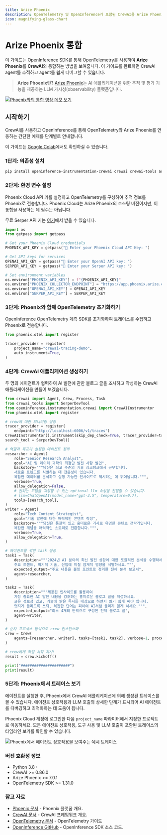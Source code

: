 ```yaml
---
title: Arize Phoenix
description: OpenTelemetry 및 OpenInference가 포함된 CrewAI용 Arize Phoenix 통합
icon: magnifying-glass-chart
---
```


# Arize Phoenix 통합

이 가이드는 [OpenInference](https://github.com/Arize-ai/openinference) SDK를 통해 OpenTelemetry를 사용하여 **Arize Phoenix**를 **CrewAI**와 통합하는 방법을 보여줍니다. 이 가이드를 완료하면 CrewAI agent를 추적하고 agent를 쉽게 디버그할 수 있습니다.

> **Arize Phoenix란?** [Arize Phoenix](https://phoenix.arize.com)는 AI 애플리케이션을 위한 추적 및 평가 기능을 제공하는 LLM 가시성(observability) 플랫폼입니다.

[![Phoenix와의 통합 영상 데모 보기](https://storage.googleapis.com/arize-assets/fixtures/setup_crewai.png)](https://www.youtube.com/watch?v=Yc5q3l6F7Ww)

## 시작하기

CrewAI를 사용하고 OpenInference를 통해 OpenTelemetry와 Arize Phoenix를 연동하는 간단한 예제를 단계별로 안내합니다.

이 가이드는 [Google Colab](https://colab.research.google.com/github/Arize-ai/phoenix/blob/main/tutorials/tracing/crewai_tracing_tutorial.ipynb)에서도 확인하실 수 있습니다.

### 1단계: 의존성 설치

```bash
pip install openinference-instrumentation-crewai crewai crewai-tools arize-phoenix-otel
```

### 2단계: 환경 변수 설정

Phoenix Cloud API 키를 설정하고 OpenTelemetry를 구성하여 추적 정보를 Phoenix로 전송합니다. Phoenix Cloud는 Arize Phoenix의 호스팅 버전이지만, 이 통합을 사용하는 데 필수는 아닙니다.

무료 Serper API 키는 [여기](https://serper.dev/)에서 받을 수 있습니다.

```python
import os
from getpass import getpass

# Get your Phoenix Cloud credentials
PHOENIX_API_KEY = getpass("🔑 Enter your Phoenix Cloud API Key: ")

# Get API keys for services
OPENAI_API_KEY = getpass("🔑 Enter your OpenAI API key: ")
SERPER_API_KEY = getpass("🔑 Enter your Serper API key: ")

# Set environment variables
os.environ["PHOENIX_API_KEY"] = f"{PHOENIX_API_KEY}"
os.environ["PHOENIX_COLLECTOR_ENDPOINT"] = "https://app.phoenix.arize.com" # Phoenix Cloud, change this to your own endpoint if you are using a self-hosted instance
os.environ["OPENAI_API_KEY"] = OPENAI_API_KEY
os.environ["SERPER_API_KEY"] = SERPER_API_KEY
```

### 3단계: Phoenix와 함께 OpenTelemetry 초기화하기

OpenInference OpenTelemetry 계측 SDK를 초기화하여 트레이스를 수집하고 Phoenix로 전송합니다.

```python
from phoenix.otel import register

tracer_provider = register(
    project_name="crewai-tracing-demo",
    auto_instrument=True,
)
```

### 4단계: CrewAI 애플리케이션 생성하기

두 명의 에이전트가 협력하여 AI 발전에 관한 블로그 글을 조사하고 작성하는 CrewAI 애플리케이션을 만들어 보겠습니다.

```python
from crewai import Agent, Crew, Process, Task
from crewai_tools import SerperDevTool
from openinference.instrumentation.crewai import CrewAIInstrumentor
from phoenix.otel import register

# crew에 대한 모니터링 설정
tracer_provider = register(
    endpoint="http://localhost:6006/v1/traces")
CrewAIInstrumentor().instrument(skip_dep_check=True, tracer_provider=tracer_provider)
search_tool = SerperDevTool()

# 역할과 목표가 설정된 에이전트 정의
researcher = Agent(
    role="Senior Research Analyst",
    goal="AI 및 데이터 과학의 최첨단 발전 사항 발견",
    backstory="""당신은 최고 수준의 기술 싱크탱크에서 근무합니다.
    새로운 트렌드를 식별하는 데 전문성이 있습니다.
    복잡한 데이터를 분석하고 실행 가능한 인사이트로 제시하는 데 뛰어납니다.""",
    verbose=True,
    allow_delegation=False,
    # 원하는 모델을 지정할 수 있는 optional llm 속성을 전달할 수 있습니다.
    # llm=ChatOpenAI(model_name="gpt-3.5", temperature=0.7),
    tools=[search_tool],
)
writer = Agent(
    role="Tech Content Strategist",
    goal="기술 발전에 대한 매력적인 콘텐츠 작성",
    backstory="""당신은 통찰력 있고 흥미로운 기사로 유명한 콘텐츠 전략가입니다.
    복잡한 개념을 매력적인 스토리로 전환합니다.""",
    verbose=True,
    allow_delegation=True,
)

# 에이전트를 위한 task 생성
task1 = Task(
    description="""2024년 AI 분야의 최신 발전 상황에 대한 포괄적인 분석을 수행하세요.
    주요 트렌드, 획기적 기술, 산업에 미칠 잠재적 영향을 식별하세요.""",
    expected_output="주요 내용을 불릿 포인트로 정리한 전체 분석 보고서",
    agent=researcher,
)

task2 = Task(
    description="""제공된 인사이트를 활용하여
    가장 중요한 AI 발전 내용을 강조하는 흥미로운 블로그 글을 작성하세요.
    글은 정보성 있고, 기술에 밝은 독자를 대상으로 하면서 읽기 쉽게 써야 합니다.
    멋지게 들리도록 쓰되, 복잡한 단어는 피하여 AI처럼 들리지 않게 하세요.""",
    expected_output="최소 4개의 단락으로 구성된 전체 블로그 글",
    agent=writer,
)

# 순차 프로세스 방식으로 crew 인스턴스화
crew = Crew(
    agents=[researcher, writer], tasks=[task1, task2], verbose=1, process=Process.sequential
)

# crew에게 작업 시작 지시!
result = crew.kickoff()

print("######################")
print(result)
```

### 5단계: Phoenix에서 트레이스 보기

에이전트를 실행한 후, Phoenix에서 CrewAI 애플리케이션에 의해 생성된 트레이스를 볼 수 있습니다. 에이전트 상호작용과 LLM 호출의 상세한 단계가 표시되어 AI 에이전트를 디버깅하고 최적화하는 데 도움이 됩니다.

Phoenix Cloud 계정에 로그인한 다음 `project_name` 파라미터에서 지정한 프로젝트로 이동하세요. 모든 에이전트 상호작용, 도구 사용 및 LLM 호출이 포함된 트레이스의 타임라인 보기를 확인할 수 있습니다.

![Phoenix에서 에이전트 상호작용을 보여주는 예시 트레이스](https://storage.googleapis.com/arize-assets/fixtures/crewai_traces.png)

### 버전 호환성 정보
- Python 3.8+
- CrewAI >= 0.86.0
- Arize Phoenix >= 7.0.1
- OpenTelemetry SDK >= 1.31.0

### 참고 자료
- [Phoenix 문서](https://docs.arize.com/phoenix/) - Phoenix 플랫폼 개요.
- [CrewAI 문서](https://docs.crewai.com/) - CrewAI 프레임워크 개요.
- [OpenTelemetry 문서](https://opentelemetry.io/docs/) - OpenTelemetry 가이드
- [OpenInference GitHub](https://github.com/Arize-ai/openinference) - OpenInference SDK 소스 코드.